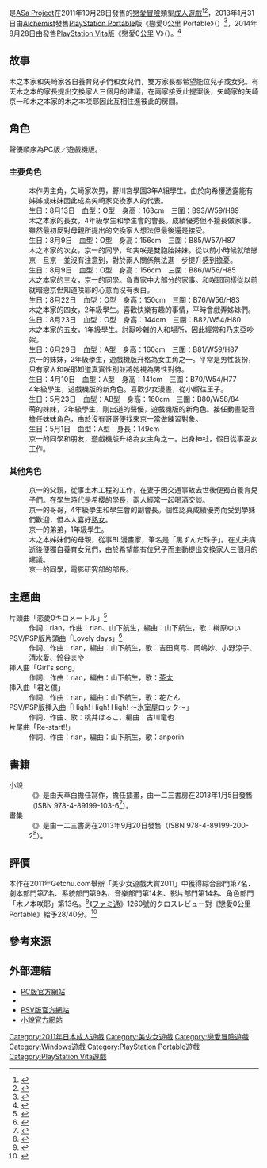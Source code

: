 {{Infobox animanga/Headerofja
|title= 戀愛0公里
|image= 恋愛0キロメートル.jpg
|size= 280px
|caption= 
|japanese= 恋愛0キロメートル
|english= Love 0 Kilometers
|kana= れんあい ぜろ きろめえとる
|romaji= 
|genre= [[戀愛喜劇|戀愛喜劇]]
}}
{{Infobox animanga/name
|original= 
|official= 
|formal= 
|common= 戀愛0公里、戀愛零公里
}}
{{Infobox animanga/Game
|標題=戀愛0公里（PC）<br />戀愛0公里 Portable（PSP）<br />戀愛0公里 V（PSV）
|類型=[[戀愛冒險|戀愛冒險]]
|使用平台=Windows XP/Vista/7<br />[[PlayStation_Portable|PlayStation Portable]]<br />[[PlayStation_Vita|PlayStation Vita]]
|遊戲引擎=[[吉里吉里|吉里吉里]]
|開發團隊=[[HOOKSOFT|ASa Project]]
|代理商=ASa Project（PC）<br />[[Alchemist|Alchemist]]（PSP）<br />加賀クリエイト→Entergram（PSV）
|製作人=
|監製=
|腳本=天都、十全、廣瀬一貴<br />企画屋（PSP/PSV）
|程式=
|音樂=rian、山下航生（doubleeleven）
|美術=ぱん太、夕凪 セシナ、柊暁生
|遊戲人數=1
|發售日=2011年10月28日（PC）<br />2013年1月31日（PSP）<br />2014年8月28日（PSV）
|對象年齡=18禁（PC）<br />[[CERO|CERO]] C（PSP/PSV）
|結局數=5（PC）<br />9（PSP/PSV）
}}
{{Infobox animanga/Novel
|輕小說= 
|標題= 恋愛0キロメートル もしものおはなし
|原作=
|作者= 天草白
|插圖= のりたま
|出版社= 一二三書房
|其他出版社= 
|連載雜誌= 
|label= 桜ノ杜ぶんこ
|網路= 
|發售日= 2013年1月5日
|開始= 
|結束= 
|冊數= 1
|話數= 
|其他= 
|版權=
}}
{{Infobox animanga/Footerofja}}
{{日本作品|戀愛0公里|恋愛0キロメートル}}是[[HOOKSOFT|ASa Project]]在2011年10月28日發售的[[戀愛冒險|戀愛冒險]]類型[[日本成人遊戲|成人遊戲]]<ref>{{cite web|title=「Game-Style」特集|url=http://www.game-style.jp/special/201109/21/00ren_as.php|website=Game-Style|language=ja|date=2011年9月21日|accessdate=2017年2月19日|archive-url=https://web.archive.org/web/20120914081725/http://www.game-style.jp/special/201109/21/00ren_as.php|archive-date=2012年9月14日|dead-url=yes}}</ref><ref>{{cite web|title=Ren'ai 0 Kilometer|url=https://vndb.org/v6714|website=The Visual Novel Database|language=en|accessdate=2017年2月19日|archive-date=2020年11月12日|archive-url=https://web.archive.org/web/20201112043515/https://vndb.org/v6714|dead-url=no}}</ref>，2013年1月31日由[[Alchemist|Alchemist]]發售[[PlayStation_Portable|PlayStation Portable]]版《戀愛0公里 Portable》（{{lang|ja|恋愛0キロメートル Portable}}）<ref>{{cite web|title=恋愛0キロメートル Portable|url=http://www.4gamer.net/games/186/G018682/|website=[[4Gamer.net|4Gamer.net]]|language=ja|accessdate=2017年2月19日|archive-date=2019年12月7日|archive-url=https://web.archive.org/web/20191207162141/https://www.4gamer.net/games/186/G018682/|dead-url=no}}</ref>，2014年8月28日由{{lang|ja|加賀クリエイト}}發售[[PlayStation_Vita|PlayStation Vita]]版《戀愛0公里 V》（{{lang|ja|恋愛0キロメートル V}}）。<ref>{{cite web|title=恋愛0キロメートルV|url=http://www.4gamer.net/games/259/G025949/|website=4Gamer.net|accessdate=2017年2月19日|language=ja|archive-date=2019年12月8日|archive-url=https://web.archive.org/web/20191208210128/https://www.4gamer.net/games/259/G025949/|dead-url=no}}</ref>

==故事==
木之本家和矢崎家各自養育兒子們和女兒們，雙方家長都希望能位兒子或女兒。有天木之本的家長提出交換家人三個月的建議，在兩家接受此提案後，矢崎家的矢崎京一和木之本家的木之本咲耶因此互相住進彼此的房間。

==角色==
聲優順序為PC版／遊戲機版。
===主要角色===
;{{nihongo|矢崎京一|矢崎 京一}}
:本作男主角，矢崎家次男，野川宮學園3年A組學生。由於向希櫻透露能有姊姊或妹妹因此成為矢崎家交換家人的代表。
;{{nihongo|木之本真夜|木ノ本 マヨ|聲優：[[鈴谷麻耶|鈴谷麻耶]]}}
:生日：8月13日　血型：O型　身高：163cm　三圍：B93/W59/H89
:木之本家的長女，4年級學生和學生會的會長。成績優秀但不擅長做家事。雖然最初反對母親所提出的交換家人想法但最後還是接受。
;{{nihongo|木之本咲耶|木ノ本 咲耶|聲優：[[遠野そよぎ|遠野そよぎ]]／[[岡嶋妙|岡嶋妙]]}}
:生日：8月9日　血型：O型　身高：156cm　三圍：B85/W57/H87
:木之本家的次女，京一的同學，和実咲是雙胞胎姊妹。從以前小時候就暗戀京一旦京一並沒有注意到，對於兩人關係無法進一步提升感到擔憂。
;{{nihongo|木之本實咲|木ノ本 実咲|聲優：[[五行なずな|五行なずな]]／[[小野涼子|小野涼子]]}}
:生日：8月9日　血型：O型　身高：156cm　三圍：B86/W56/H85
:木之本家的三女，京一的同學。負責家中大部分的家事。和咲耶同樣從以前就暗戀京但知道咲耶的心意而沒有表白。
;{{nihongo|木之本來亞|木ノ本 乃来亜|聲優：五十鈴みゆう／[[清水愛|清水愛]]}}
:生日：8月22日　血型：O型　身高：150cm　三圍：B76/W56/H83
:木之本家的四女，2年級學生。喜歡快樂有趣的事情，平時會戲弄姊妹們。
;{{nihongo|木之本華|木ノ本 華|聲優：[[森谷實園|森谷實園]]／[[吉田真弓|吉田真弓]]}}
:生日：8月23日　血型：O型　身高：144cm　三圍：B82/W54/H80
:木之本家的五女，1年級學生。討厭吵雜的人和場所，因此經常和乃来亞吵架。
;{{nihongo|矢崎夕空|矢崎 夕空|聲優：[[桐谷華|桐谷華]]／[[種﨑敦美|種﨑敦美]]}}
:生日：6月29日　血型：A型　身高：160cm　三圍：B81/W59/H87
:京一的妹妹，2年級學生，遊戲機版升格為女主角之一。平常是男性裝扮，只有家人和咲耶知道真實性別並將她視為男性對待。
;{{nihongo|小澤萌|小沢 萌|聲優：[[阿澄佳奈|阿澄佳奈]]}}
:生日：4月10日　血型：A型　身高：141cm　三圍：B70/W54/H77
:4年級學生，遊戲機版的新角色。喜歡少女漫畫，從小嚮往王子。
;{{nihongo|小澤芽瑠|小沢 芽瑠|聲優：[[田村ゆかり|田村ゆかり]]}}
:生日：5月23日　血型：AB型　身高：160cm　三圍：B80/W58/84
:萌的妹妹，2年級學生，剛出道的聲優，遊戲機版的新角色。接任動畫配音擔任妹妹角色，由於沒有哥哥便找來京一當做練習對象。
;{{nihongo|冰室屋灰|氷室屋 灰|聲優：あかつきかなた／[[桃井はるこ|桃井はるこ]]}}
:生日：5月1日　血型：A型　身長：149cm
:京一的同學和朋友，遊戲機版升格為女主角之一。出身神社，假日從事巫女工作。

===其他角色===
;{{nihongo|矢崎雅人|矢崎 雅人|聲優：永倉仁八／深津智義}}
:京一的父親，從事土木工程的工作，在妻子因交通事故去世後便獨自養育兒子們。在學生時代是希櫻的學長，兩人經常一起喝酒交談。
;{{nihongo|矢崎神|矢崎 神|聲優：島田友樹}}
:京一的哥哥，4年級學生和學生會的副會長。個性認真成績優秀而受到學妹們歡迎，但本人喜好[[熟女|熟女]]。
;{{nihongo|矢崎本田|矢崎 本田|聲優：[[榊原ゆい|榊原ゆい]]}}
:京一的弟弟，1年級學生。
;{{nihongo|木之本希櫻|木ノ本 希桜|聲優：向日葵／[[高梁碧|高梁碧]]}}
:木之本姊妹們的母親，從事BL漫畫家，筆名是「黒ずんだ珠子」。在丈夫病逝後便獨自養育女兒們，由於希望能有位兒子而主動提出交換家人三個月的建議。
;{{nihongo|鬼瓦今日子|鬼瓦 今日子|聲優：春河あかり}}
:京一的同學，電影研究部的部長。

==主題曲==
;片頭曲「恋愛0キロメートル」<ref>{{cite web|title=恋愛0キロメートル|url=http://erogetrailers.com/soft/7645|website=ErogeTrailers|language=ja|accessdate=2017年2月19日|archive-date=2020年2月22日|archive-url=https://web.archive.org/web/20200222013154/http://erogetrailers.com/soft/7645|dead-url=no}}</ref>
:作詞：rian，作曲：rian、山下航生，編曲：山下航生，歌：榊原ゆい
;PSV/PSP版片頭曲「Lovely days」<ref>{{cite web|title=恋愛0キロメートル Portable|url=http://erogetrailers.com/soft/9653|website=ErogeTrailers|language=ja|accessdate=2017年2月19日|archive-date=2020年2月22日|archive-url=https://web.archive.org/web/20200222013159/http://erogetrailers.com/soft/9653|dead-url=no}}</ref>
:作詞、作曲：rian，編曲：山下航生，歌：吉田真弓、岡嶋妙、小野涼子、清水愛、鈴谷まや
;挿入曲「Girl's song」
:作詞、作曲：rian，編曲：山下航生，歌：[[茶太|茶太]]
;挿入曲「君と僕」
:作詞、作曲：rian，編曲：山下航生，歌：花たん
;PSV/PSP版挿入曲「High! High! High! 〜氷室屋ロック〜」
:作詞、作曲、歌：桃井はるこ，編曲：古川竜也
;片尾曲「Re-start!!」
:作詞、作曲：rian，編曲：山下航生，歌：anporin

==書籍==
;小說
:《{{lang|ja|恋愛0キロメートル もしものおはなし}}》是由天草白擔任寫作，{{lang|ja|のりたま}}擔任插畫，由一二三書房在2013年1月5日發售（ISBN 978-4-89199-103-6<ref>{{cite web|url=http://www.e-hon.ne.jp/bec/SA/Detail?refShinCode=0100000000000032860121&Action_id=121&Sza_id=C0|script-title=ja:恋愛０キロメートル　もしものおはなし|publisher=[[東販|東販]]|accessdate=2017年2月19日|language=ja|archive-date=2019年12月7日|archive-url=https://web.archive.org/web/20191207230105/https://www.e-hon.ne.jp/bec/SA/Detail?refShinCode=0100000000000032860121&Action_id=121&Sza_id=C0|dead-url=no}}</ref>）。
;畫集
:《{{lang|ja|恋愛0キロメートルPortable 公式アートブック}}》是由一二三書房在2013年9月20日發售（ISBN 978-4-89199-200-2<ref>{{cite web|url=http://www.e-hon.ne.jp/bec/SA/Detail?refShinCode=0100000000000032983307&Action_id=121&Sza_id=C0|script-title=ja:恋愛０キロメートルＰｏｒｔａｂｌｅ公式アートブック|publisher=東販|accessdate=2017年2月19日|language=ja|archive-date=2019年12月9日|archive-url=https://web.archive.org/web/20191209154818/https://www.e-hon.ne.jp/bec/SA/Detail?refShinCode=0100000000000032983307&Action_id=121&Sza_id=C0|dead-url=no}}</ref>）。

==評價==
本作在2011年Getchu.com舉辦「美少女遊戲大賞2011」中獲得綜合部門第7名、劇本部門第7名、系統部門第9名、音樂部門第14名、影片部門第14名、角色部門「木ノ本咲耶」第13名。<ref>{{cite web|title=美少女ゲーム大賞2011|url=http://www.getchu.com/pc/2011_g_ranking/|website=Getchu.com|language=ja|accessdate=2017年2月19日|archive-date=2014年9月18日|archive-url=https://web.archive.org/web/20140918084454/http://www.getchu.com/pc/2011_g_ranking/|dead-url=no}}</ref>《[[ファミ通|ファミ通]]》1260號的クロスレビュー對《戀愛0公里 Portable》給予28/40分。<ref>{{cite web|title=恋愛0キロメートル Portable|url=http://www.famitsu.com/cominy/?m=pc&a=page_h_title&title_id=28609|website=[[ファミ通.com|ファミ通.com]]|language=ja|accessdate=2017年2月19日|archive-date=2017年2月20日|archive-url=https://web.archive.org/web/20170220011627/https://www.famitsu.com/cominy/?m=pc&a=page_h_title&title_id=28609|dead-url=no}}</ref>

==參考來源==
{{reflist|2}}

==外部連結==
*[http://www.asa-pro.com/top/zero/index.html PC版官方網站] {{Wayback|url=http://www.asa-pro.com/top/zero/index.html |date=20200920233531 }}{{ja icon}}
*{{Cite web |url=http://products.alchemist-net.co.jp/products/zerokiro/ |title=PSP版官方網站 |access-date=2017-01-04 |archive-url=https://web.archive.org/web/20160325212204/http://products.alchemist-net.co.jp/products/zerokiro/ |archive-date=2016-03-25 |dead-url=yes }}{{ja icon}}
*[http://www.entergram.co.jp/zerokiroV/ PSV版官方網站] {{Wayback|url=http://www.entergram.co.jp/zerokiroV/ |date=20201209131710 }}{{ja icon}}
*[http://www.hifumi.co.jp/books/special/zero/ 小說官方網站] {{Wayback|url=http://www.hifumi.co.jp/books/special/zero/ |date=20191208172621 }}{{ja icon}}

{{HOOKSOFT}}

{{DEFAULTSORT:Renai 0 Kilometer}}
[[Category:2011年日本成人遊戲|Category:2011年日本成人遊戲]]
[[Category:美少女遊戲|Category:美少女遊戲]]
[[Category:戀愛冒險遊戲|Category:戀愛冒險遊戲]]
[[Category:Windows遊戲|Category:Windows遊戲]]
[[Category:PlayStation_Portable遊戲|Category:PlayStation Portable遊戲]]
[[Category:PlayStation_Vita遊戲|Category:PlayStation Vita遊戲]]